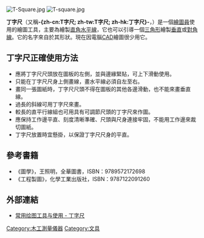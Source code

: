{{noteTA
|1=zh-cn:丁字尺; zh-tw:丁字尺; zh-hk:T字尺
}}
[[File:T-Square.jpg|thumb]]
[[File:T-square.jpg|thumb]]

'''丁字尺'''（又稱'''-{zh-cn:T字尺; zh-tw:T字尺; zh-hk:丁字尺}-'''，{{lang-en|T-square}}）是一個[[繪圖員|繪圖員]]使用的繪圖工具，主要為繪製[[直角|直角]][[水平線|水平線]]，它也可以引導一個[[三角形|三角形]]繪製[[垂直|垂直]]或[[對角線|對角線]]。它的名字來自於其形狀。現在因電腦[[CAD|CAD]]繪圖很少用它。

==丁字尺正確使用方法==
*應將丁字尺尺頭放在圖板的左側，並與邊緣緊貼，可上下滑動使用。
*只能在丁字尺尺身上側畫線，畫水平線必須自左至右。
*畫同一張圖紙時，丁字尺尺頭不得在圖板的其他各邊滑動，也不能來畫垂直線。
*過長的斜線可用丁字尺來畫。
*較長的直平行線組也可用具有可調節尺頭的丁字尺來作圖。
*應保持工作邊平直、刻度清晰準確、尺頭與尺身連接牢固，不能用工作邊來裁切圖紙。
*丁字尺放置時宜懸掛，以保證丁字尺尺身的平直。

==參考書籍==
*《圖學》，王照明，全華圖書，ISBN：9789572172698
*《工程製圖》，化學工業出版社，ISBN：9787122091260

==外部連結==
{{stack begin}}
{{Commons category|T-squares}}
{{stack end}}
*[https://web.archive.org/web/20160304042312/http://edu.a963.com/netschool/9225.html 常用绘图工具与使用 - 丁字尺]

{{測量和校準工具}}

[[Category:木工測量儀器|Category:木工測量儀器]]
[[Category:文具|Category:文具]]